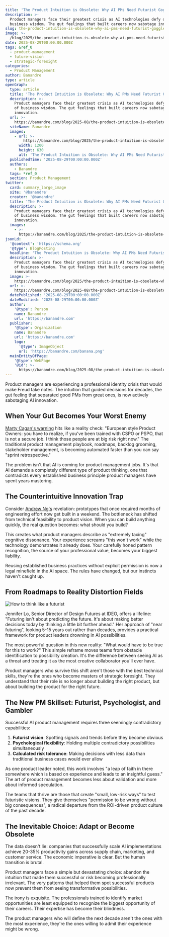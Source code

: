 ```yaml
---
title: 'The Product Intuition is Obsolete: Why AI PMs Need Futurist Goggles'
description: >-
  Product managers face their greatest crisis as AI technologies defy decades of
  business wisdom. The gut feelings that built careers now sabotage innovation.
slug: the-product-intuition-is-obsolete-why-ai-pms-need-futurist-goggles
image: >-
  /blog/2025/the-product-intuition-is-obsolete-why-ai-pms-need-futurist-goggles.webp
date: 2025-08-29T00:00:00.000Z
tags: &ref_0
  - product-management
  - future-vision
  - strategic-foresight
categories:
  - Product Management
author: Banandre
type: article
openGraph:
  type: article
  title: 'The Product Intuition is Obsolete: Why AI PMs Need Futurist Goggles'
  description: >-
    Product managers face their greatest crisis as AI technologies defy decades
    of business wisdom. The gut feelings that built careers now sabotage
    innovation.
  url: >-
    https://banandre.com/blog/2025-08/the-product-intuition-is-obsolete-why-ai-pms-need-futurist-goggles
  siteName: Banandre
  images:
    - url: >-
        https://banandre.com/blog/2025/the-product-intuition-is-obsolete-why-ai-pms-need-futurist-goggles.webp
      width: 1200
      height: 630
      alt: 'The Product Intuition is Obsolete: Why AI PMs Need Futurist Goggles'
  publishedTime: '2025-08-29T00:00:00.000Z'
  authors:
    - Banandre
  tags: *ref_0
  section: Product Management
twitter:
  card: summary_large_image
  site: '@banandre'
  creator: '@banandre'
  title: 'The Product Intuition is Obsolete: Why AI PMs Need Futurist Goggles'
  description: >-
    Product managers face their greatest crisis as AI technologies defy decades
    of business wisdom. The gut feelings that built careers now sabotage
    innovation.
  images:
    - >-
      https://banandre.com/blog/2025/the-product-intuition-is-obsolete-why-ai-pms-need-futurist-goggles.webp
jsonLd:
  '@context': 'https://schema.org'
  '@type': BlogPosting
  headline: 'The Product Intuition is Obsolete: Why AI PMs Need Futurist Goggles'
  description: >-
    Product managers face their greatest crisis as AI technologies defy decades
    of business wisdom. The gut feelings that built careers now sabotage
    innovation.
  image: >-
    https://banandre.com/blog/2025/the-product-intuition-is-obsolete-why-ai-pms-need-futurist-goggles.webp
  url: >-
    https://banandre.com/blog/2025-08/the-product-intuition-is-obsolete-why-ai-pms-need-futurist-goggles
  datePublished: '2025-08-29T00:00:00.000Z'
  dateModified: '2025-08-29T00:00:00.000Z'
  author:
    '@type': Person
    name: Banandre
    url: 'https://banandre.com'
  publisher:
    '@type': Organization
    name: Banandre
    url: 'https://banandre.com'
    logo:
      '@type': ImageObject
      url: 'https://banandre.com/banana.png'
  mainEntityOfPage:
    '@type': WebPage
    '@id': >-
      https://banandre.com/blog/2025-08/the-product-intuition-is-obsolete-why-ai-pms-need-futurist-goggles
---
```


Product managers are experiencing a professional identity crisis that would make Freud take notes. The intuition that guided decisions for decades, the gut feeling that separated good PMs from great ones, is now actively sabotaging AI innovation.

## When Your Gut Becomes Your Worst Enemy

[Marty Cagan's warning](https://airfocus.com/blog/ai-product-management-marty-cagan/) hits like a reality check: "European style Product Owners: you have to realize, if you've been trained with CSPO or PSPO, that is not a secure job. I think those people are at big risk right now." The traditional product management playbook, roadmaps, backlog grooming, stakeholder management, is becoming automated faster than you can say "sprint retrospective."

The problem isn't that AI is coming for product management jobs. It's that AI demands a completely different type of product thinking, one that contradicts every established business principle product managers have spent years mastering.

## The Counterintuitive Innovation Trap

Consider [Andrew Ng's](https://www.andrewng.org/) revelation: prototypes that once required months of engineering effort now get built in a weekend. The bottleneck has shifted from technical feasibility to product vision. When you can build anything quickly, the real question becomes: what should you build?

This creates what product managers describe as "extremely taxing" cognitive dissonance. Your experience screams "this won't work" while the technology demonstrates it already does. Your carefully honed pattern recognition, the source of your professional value, becomes your biggest liability.

Reusing established business practices without explicit permission is now a legal minefield in the AI space. The rules have changed, but our instincts haven't caught up.

## From Roadmaps to Reality Distortion Fields

![How to think like a futurist](/blog/2025/how-to-think-like-a-futurist.webp)

Jennifer Lo, Senior Director of Design Futures at IDEO, offers a lifeline: "Futuring isn't about predicting the future. It's about making better decisions today by thinking a little bit further ahead." Her approach of "near futuring", looking 5-15 years out rather than decades, provides a practical framework for product leaders drowning in AI possibilities.

The most powerful question in this new reality: "What would have to be true for this to work?" This simple reframe moves teams from obstacle identification to possibility creation. It's the difference between seeing AI as a threat and treating it as the most creative collaborator you'll ever have.

Product managers who survive this shift aren't those with the best technical skills, they're the ones who become masters of strategic foresight. They understand that their role is no longer about building the right product, but about building the product for the right future.

## The New PM Skillset: Futurist, Psychologist, and Gambler

Successful AI product management requires three seemingly contradictory capabilities:

1. **Futurist vision**: Spotting signals and trends before they become obvious
2. **Psychological flexibility**: Holding multiple contradictory possibilities simultaneously
3. **Calculated risk tolerance**: Making decisions with less data than traditional business cases would ever allow

As one product leader noted, this work involves "a leap of faith in there somewhere which is based on experience and leads to an insightful guess." The art of product management becomes less about validation and more about informed speculation.

The teams that thrive are those that create "small, low-risk ways" to test futuristic visions. They give themselves "permission to be wrong without big consequences", a radical departure from the ROI-driven product culture of the past decade.

## The Inevitable Choice: Adapt or Become Obsolete

The data doesn't lie: companies that successfully scale AI implementations achieve 20-35% productivity gains across supply chain, marketing, and customer service. The economic imperative is clear. But the human transition is brutal.

Product managers face a simple but devastating choice: abandon the intuition that made them successful or risk becoming professionally irrelevant. The very patterns that helped them spot successful products now prevent them from seeing transformative possibilities.

The irony is exquisite. The professionals trained to identify market opportunities are least equipped to recognize the biggest opportunity of their careers. Their expertise has become their blindness.

The product managers who will define the next decade aren't the ones with the most experience, they're the ones willing to admit their experience might be wrong.
